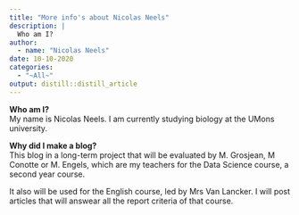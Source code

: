 ```yaml
---
title: "More info's about Nicolas Neels"
description: |
  Who am I?
author:
  - name: "Nicolas Neels" 
date: 10-10-2020
categories:
  - "~All~"
output: distill::distill_article
---
```



**Who am I?**  
My name is Nicolas Neels. I am currently studying biology at the UMons university.

**Why did I make a blog?**  
This blog in a long-term project that will be evaluated by M. Grosjean, M Conotte or M. Engels, which are my teachers for the Data Science course, a second year course.

It also will be used for the English course, led by Mrs Van Lancker. I will post articles that will answear all the report criteria of that course.
